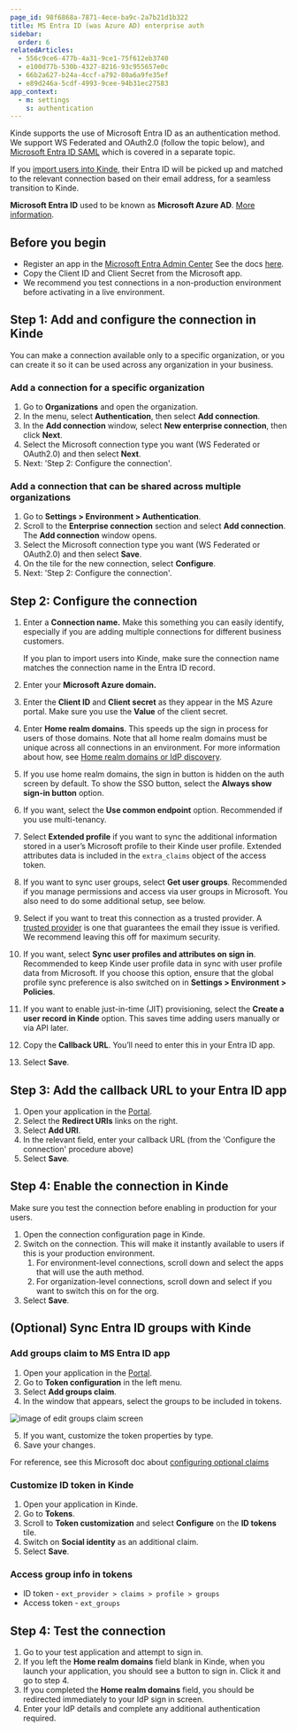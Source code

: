 ```yaml
---
page_id: 98f6868a-7871-4ece-ba9c-2a7b21d1b322
title: MS Entra ID (was Azure AD) enterprise auth
sidebar:
  order: 6
relatedArticles:
  - 556c9ce6-477b-4a31-9ce1-75f612eb3740
  - e100d77b-530b-4327-8216-93c955657e0c
  - 66b2a627-b24a-4ccf-a792-80a6a9fe35ef
  - e89d246a-5cdf-4993-9cee-94b31ec27583
app_context:
  - m: settings
    s: authentication
---
```


Kinde supports the use of Microsoft Entra ID as an authentication method. We support WS Federated and OAuth2.0 (follow the topic below), and [Microsoft Entra ID SAML](/authenticate/enterprise-connections/entra-id-saml/) which is covered in a separate topic.

If you [import users into Kinde](/manage-users/add-and-edit/import-users-in-bulk/), their Entra ID will be picked up and matched to the relevant connection based on their email address, for a seamless transition to Kinde.

<Aside>

**Microsoft Entra ID** used to be known as **Microsoft Azure AD**. [More information](https://learn.microsoft.com/en-gb/azure/active-directory/fundamentals/new-name).

</Aside>

## Before you begin

- Register an app in the [Microsoft Entra Admin Center](https://entra.microsoft.com/#home) See the docs [here](https://learn.microsoft.com/en-us/entra/identity-platform/quickstart-register-app/).
- Copy the Client ID and Client Secret from the Microsoft app.
- We recommend you test connections in a non-production environment before activating in a live environment.

## Step 1: Add and configure the connection in Kinde

<Aside>

You can make a connection available only to a specific organization, or you can create it so it can be used across any organization in your business. 

</Aside>

### Add a connection for a specific organization

1. Go to **Organizations** and open the organization. 
2. In the menu, select **Authentication**, then select **Add connection**.
3. In the **Add connection** window, select **New enterprise connection**, then click **Next**.
4. Select the Microsoft connection type you want (WS Federated or OAuth2.0) and then select **Next**.  
5. Next: 'Step 2: Configure the connection'.

### Add a connection that can be shared across multiple organizations

1. Go to **Settings > Environment > Authentication**.
2. Scroll to the **Enterprise connection** section and select **Add connection**. The **Add connection** window opens.
3. Select the Microsoft connection type you want (WS Federated or OAuth2.0) and then select **Save**.
4. On the tile for the new connection, select **Configure**.
5. Next: 'Step 2: Configure the connection'.

## Step 2: Configure the connection

1. Enter a **Connection name.** Make this something you can easily identify, especially if you are adding multiple connections for different business customers.

   <Aside type="warning">

   If you plan to import users into Kinde, make sure the connection name matches the connection name in the Entra ID record.

   </Aside>

2. Enter your **Microsoft Azure domain.**
3. Enter the **Client ID** and **Client secret** as they appear in the MS Azure portal. Make sure you use the **Value** of the client secret.
4. Enter **Home realm domains**. This speeds up the sign in process for users of those domains.
   Note that all home realm domains must be unique across all connections in an environment. For more information about how, see [Home realm domains or IdP discovery](/authenticate/enterprise-connections/home-realm-discovery/).
5. If you use home realm domains, the sign in button is hidden on the auth screen by default. To show the SSO button, select the **Always show sign-in button** option. 
6. If you want, select the **Use common endpoint** option. Recommended if you use multi-tenancy.
7. Select **Extended profile** if you want to sync the additional information stored in a user’s Microsoft profile to their Kinde user profile. Extended attributes data is included in the `extra_claims` object of the access token.
8. If you want to sync user groups, select **Get user groups**. Recommended if you manage permissions and access via user groups in Microsoft. You also need to do some additional setup, see below. 
9. Select if you want to treat this connection as a trusted provider. A [trusted provider](/authenticate/about-auth/identity-and-verification/) is one that guarantees the email they issue is verified. We recommend leaving this off for maximum security.
10. If you want, select **Sync user profiles and attributes on sign in**. Recommended to keep Kinde user profile data in sync with user profile data from Microsoft. If you choose this option, ensure that the global profile sync preference is also switched on in **Settings > Environment > Policies**.
11. If you want to enable just-in-time (JIT) provisioning, select the **Create a user record in Kinde** option. This saves time adding users manually or via API later.
12. Copy the **Callback URL**. You’ll need to enter this in your Entra ID app.
13. Select **Save**.

## Step 3: Add the callback URL to your Entra ID app

1. Open your application in the [Portal](https://entra.microsoft.com/#home).
2. Select the **Redirect URIs** links on the right.
3. Select **Add URI**.
4. In the relevant field, enter your callback URL (from the 'Configure the connection' procedure above)
5. Select **Save**.

## Step 4: Enable the connection in Kinde

Make sure you test the connection before enabling in production for your users.

1. Open the connection configuration page in Kinde.
2. Switch on the connection. This will make it instantly available to users if this is your production environment.
   1. For environment-level connections, scroll down and select the apps that will use the auth method.
   2. For organization-level connections, scroll down and select if you want to switch this on for the org. 
3. Select **Save**.

## (Optional) Sync Entra ID groups with Kinde

### Add groups claim to MS Entra ID app

1. Open your application in the [Portal](https://entra.microsoft.com/#home).
2. Go to **Token configuration** in the left menu. 
3. Select **Add groups claim**.
4. In the window that appears, select the groups to be included in tokens.

![image of edit groups claim screen](https://imagedelivery.net/skPPZTHzSlcslvHjesZQcQ/fed278be-bdcd-43b6-7130-8c866928b700/public)

5. If you want, customize the token properties by type.
6. Save your changes.

For reference, see this Microsoft doc about [configuring optional claims](https://learn.microsoft.com/en-us/entra/identity-platform/optional-claims?tabs=appui/) 

### Customize ID token in Kinde

1. Open your application in Kinde.
2. Go to **Tokens**.
3. Scroll to **Token customization** and select **Configure** on the **ID tokens** tile.
4. Switch on **Social identity** as an additional claim.
5. Select **Save**.

### Access group info in tokens

- ID token - `ext_provider > claims > profile > groups`
- Access token - `ext_groups`

## Step 4: Test the connection

1. Go to your test application and attempt to sign in.
2. If you left the **Home realm domains** field blank in Kinde, when you launch your application, you should see a button to sign in. Click it and go to step 4.
3. If you completed the **Home realm domains** field, you should be redirected immediately to your IdP sign in screen.
4. Enter your IdP details and complete any additional authentication required.
